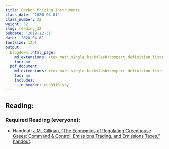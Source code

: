 ```yaml
---
title: Carbon Pricing Instruments
class_date: '2020-04-01'
class_number: 32
weight: 32
slug: reading_32
pubdate: '2019-12-31'
date: '2020-04-01'
fontsize: 12pt
output:
  blogdown::html_page:
    md_extensions: +tex_math_single_backslash+compact_definition_lists
    toc: no
  pdf_document:
    md_extensions: +tex_math_single_backslash+compact_definition_lists
    toc: no
    includes:
      in_header: ees3310.sty
---
```

## Reading:

### Required Reading (everyone):

* Handout: [J.M. Gilligan, "The Economics of Regulating Greenhouse Gases: Command & Control, Emissions Trading, and Emissions Taxes," handout](/files/reading_handouts/Economics_of_Regulating_Greenhouse_Gases.pdf){target="_blank"}.

